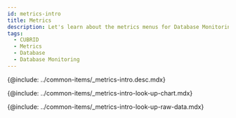 ```yaml
---
id: metrics-intro
title: Metrics
description: Let's learn about the metrics menus for Database Monitoring analysis.
tags:
  - CUBRID
  - Metrics
  - Database
  - Database Monitoring
---
```



<!-- Overview -->

{@include: ../common-items/_metrics-intro.desc.mdx}

<IntroExam category='db_cubrid_counter'/>

<ProdImg img='metrics-example-00.png' desc=''/>

<!-- View Metrics Chart -->

{@include: ../common-items/_metrics-intro-look-up-chart.mdx}  

<LookupchartDesc metric='num_data_page_fetches' category='db_cubrid_counter' />

<!-- View Metrics Raw Data -->

{@include: ../common-items/_metrics-intro-look-up-raw-data.mdx}
